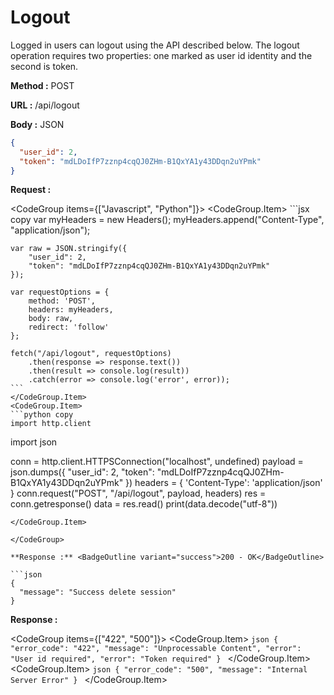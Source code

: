 
# Logout

Logged in users can logout using the API described below. The logout operation requires two properties: one marked as user id identity and the second is token.

**Method :** <Badge>POST</Badge>

**URL :** <Badge variant="dark">/api/logout</Badge>

**Body :** <Badge variant="purple">JSON</Badge>

```json
{
  "user_id": 2,
  "token": "mdLDoIfP7zznp4cqQJ0ZHm-B1QxYA1y43DDqn2uYPmk"
}
```

**Request :**

<CodeGroup items={["Javascript", "Python"]}>
	<CodeGroup.Item>
	```jsx copy
	var myHeaders = new Headers();
    myHeaders.append("Content-Type", "application/json");

    var raw = JSON.stringify({
        "user_id": 2,
        "token": "mdLDoIfP7zznp4cqQJ0ZHm-B1QxYA1y43DDqn2uYPmk"
    });

    var requestOptions = {
        method: 'POST',
        headers: myHeaders,
        body: raw,
        redirect: 'follow'
    };

    fetch("/api/logout", requestOptions)
        .then(response => response.text())
        .then(result => console.log(result))
        .catch(error => console.log('error', error));
    ```
    </CodeGroup.Item>
    <CodeGroup.Item>
    ```python copy
    import http.client

import json

conn = http.client.HTTPSConnection("localhost", undefined)
payload = json.dumps({
"user_id": 2,
"token": "mdLDoIfP7zznp4cqQJ0ZHm-B1QxYA1y43DDqn2uYPmk"
})
headers = {
'Content-Type': 'application/json'
}
conn.request("POST", "/api/logout", payload, headers)
res = conn.getresponse()
data = res.read()
print(data.decode("utf-8"))

````
</CodeGroup.Item>

</CodeGroup>

**Response :** <BadgeOutline variant="success">200 - OK</BadgeOutline>

```json
{
  "message": "Success delete session"
}
````

**Response :**

<CodeGroup items={["422", "500"]}>
	<CodeGroup.Item>
	```json
	{
        "error_code": "422",
        "message": "Unprocessable Content",
        "error": "User id required",
        "error": "Token required"
	}
	```
	</CodeGroup.Item>
	<CodeGroup.Item>
	```json
	{
		"error_code": "500",
		"message": "Internal Server Error"
	}
	```
	</CodeGroup.Item>
</CodeGroup>
